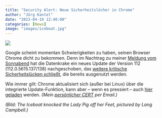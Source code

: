 ```yaml
---
title: "Security Alert: Neue Sicherheitslöcher in Chrome"
author: "Jörg Kantel"
date: "2023-04-19 12:40:00"
categories: [News]
image: "images/iceboat.jpg"
---
```


[![](images/iceboat-b.jpg)](https://pbs.twimg.com/media/EKODmMhXsAEzwGI.jpg)

Google scheint momentan Schwierigkeiten zu haben, seinen Browser Chrome dicht zu bekommen. Denn im Nachtrag zu meiner [Meldung vom Sonnabend](https://kantel.github.io/posts/2023041502_chrome_update_v112/) hat die Datenkrake ein neues Update der Version 112 (112.0.5615.137/138) nachgeschoben, das [weitere kritische Sicherheitslücken schließt](https://chromereleases.googleblog.com/2023/04/stable-channel-update-for-desktop_18.html), die bereits ausgenutzt werden.

Wie immer gilt: Chrome aktualisiert sich (außer bei Linux) über die integrierte 
Update-Funktion, kann aber -- wenn es pressiert -- auch [hier geladen](https://www.google.com/intl/de/chrome/browser/) werden. *(Mein [persönlicher CERT](http://www.gwdg.de/~mreiman1/) per Email.)*

*(Bild: The Iceboat knocked the Lady Pig off her Feet, pictured by Lang Campbell.)*